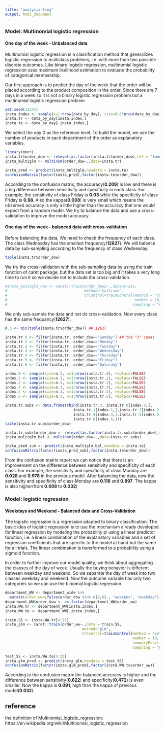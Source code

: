```yaml
---
title: "analysis-ting"
output: html_document
---
```



### Model: Multinomial logistic regression

#### One day of the week - Unbalanced data
Multinomial logistic regression is a classification method that generalizes logistic regression to multiclass problems, i.e. with more than two possible discrete outcomes. Like binary logistic regression, multinomial logistic regression uses maximum likelihood estimation to evaluate the probability of categorical membership.

Our first approach is to predict the day of the week that the order will be placed according to the product composition in the order. Since there are 7 days in a week so it is not a binary logistic regression problem but a multinomial logistic regression problem.

```r
set.seed(12345)
insta.index <- sample(x=1:nrow(data_by_day), size=0.8*nrow(data_by_day), replace=FALSE)
insta.tr <- data_by_day[insta.index,]
insta.te <- data_by_day[-insta.index,]
```


We select the day 0 as the reference level. To build the model, we use the number of products in each department of the order as explanatory variables.

```r
library(nnet)
insta.tr$order_dow <- relevel(as.factor(insta.tr$order_dow),ref = "Sunday")
insta_multiglm <- multinom(order_dow~.,data=insta.tr) 
```



```r
insta_pred <- predict(insta_multiglm,newdata = insta.te)
confusionMatrix(factor(insta_pred),factor(insta.te$order_dow))
```


According to the confusion matrix, the accuracy(**0.209**) is low and there is a big difference between sensitivity and specificity in each class. For example, the sensitivity of class Friday is **0.03** while the specificity of class Friday is **0.98**. Also the kappa(**0.008**) is very small which means the observed accuracy is only a little higher than the accuracy that one would expect from a random model. We try to balance the data and use a cross-validation to improve the model accuracy.

#### One day of the week - balanced data with cross-validation

Before balancing the data, We need to check the frequency of each class. The class Wednesday has the smallest frequency(**12627**). We will balance data by sub-sampling according to the frequency of class Wednesday. 
```r
table(insta.tr$order_dow)
```


We try the cross-validation with the sub-sampling data by using the train function of caret package, but the data set is too big and it takes a very long time to run it so we decide not to include the cross-validation.
```r
#insta_multiglm_new <- caret::train(order_dow2~.,data=train,
#                                   method="multinom",
#                                   trControl=trainControl(method = "cv",
#                                                          number = 10,
#                                                         sampling = "down"))
```


We only sub-sample the data and not do cross-validation. Now every class has the same frequancy(**12627**).
```r
n.3 <- min(table(insta.tr$order_dow)) ## 12627

insta.tr.0 <- filter(insta.tr, order_dow=="Sunday") ## the "3" cases
insta.tr.1 <- filter(insta.tr, order_dow=="Monday")
insta.tr.2 <- filter(insta.tr, order_dow=="Tuesday")
insta.tr.3 <- filter(insta.tr, order_dow=="Wednesday")
insta.tr.4 <- filter(insta.tr, order_dow=="Thursday")
insta.tr.5 <- filter(insta.tr, order_dow=="Friday")
insta.tr.6 <- filter(insta.tr, order_dow=="Saturday")

index.0 <- sample(size=n.3, x=1:nrow(insta.tr.0), replace=FALSE) 
index.1 <- sample(size=n.3, x=1:nrow(insta.tr.1), replace=FALSE)
index.2 <- sample(size=n.3, x=1:nrow(insta.tr.2), replace=FALSE)
index.4 <- sample(size=n.3, x=1:nrow(insta.tr.4), replace=FALSE)
index.5 <- sample(size=n.3, x=1:nrow(insta.tr.5), replace=FALSE)
index.6 <- sample(size=n.3, x=1:nrow(insta.tr.6), replace=FALSE)

insta.tr.subs <- data.frame(rbind(insta.tr.3, insta.tr.0[index.0,],
                               insta.tr.1[index.1,],insta.tr.2[index.2,],
                               insta.tr.4[index.4,],insta.tr.5[index.5,],
                               insta.tr.6[index.6,])) 
table(insta.tr.subs$order_dow)
```


```r
insta.tr.subs$order_dow <- relevel(as.factor(insta.tr.subs$order_dow),ref = "Sunday")
insta_multiglm_bal <- multinom(order_dow~.,data=insta.tr.subs)
```


```r
insta_pred_sub <- predict(insta_multiglm_bal,newdata = insta.te)
confusionMatrix(factor(insta_pred_sub),factor(insta.te$order_dow))
```
From the confusion matrix report we can notice that there is an improvement on the difference between sensitivity and specificity of each class. For example, the sensitivity and specificity of class Monday are **0.028** and **0.978** in the previous model. After balancing the data, now the sensitivity and specificity of class Monday are **0.118** and **0.897**. The kappa is also higher(from **0.008** to **0.032**) 

### Model: logistic regression

#### Weekdays and Weekend - Balanced data and Cross-Validation

The logistic regression is a regression adapted to binary classification. The basic idea of logistic regression is to use the mechanism already developed for linear regression by modeling the probability pi using a linear predictor function, i.e. a linear combination of the explanatory variables and a set of regression coefficients that are specific to the model at hand but the same for all trials. The linear combination is transformed to a probability using a sigmoid function.

In order to further improve our model quality, we think about aggregating the classes of the day of week. Usually the buying behavior is different between weekday and weekend. So we separate the day of week into two classes weekday and weekend.
Now the outcome variable has only two categories so we can use the binomial logistic regression.

```r
department_WW <- department_wide %>% 
  mutate(order_ww=ifelse(order_dow %in% c(0,6) , "weekend", "weekday"))
department_WW$order_dow <- as.factor(department_WW$order_ww)
insta.WW.tr <- department_WW[insta.index,]
insta.WW.te <- department_WW[-insta.index,]
```


```r
train.SS <- insta.WW.tr[4:25]
insta_glm <- caret::train(order_ww~.,data = train.SS,
                                   method="glm",
                                   trControl=trainControl(method = "cv",
                                                          number = 10,
                                                          summaryFunction = twoClassSummary, classProbs = TRUE, savePredictions = T,
                                                          sampling = "down"))
```


```r
test_SS <- insta.WW.te[4:25]
insta.glm_pred <- predict(insta_glm,newdata = test_SS)
confusionMatrix(factor(insta.glm_pred),factor(insta.WW.te$order_ww))
```
According to the confusion matrix the balanced accuracy is higher and the difference between sensitivity(**0.622**) and specificity(**0.472**) is even smaller. Now the kappa is **0.091**, high than the kappa of previous model(**0.032**). 


## reference

the definition of Multinomial_logistic_regression:
https://en.wikipedia.org/wiki/Multinomial_logistic_regression
